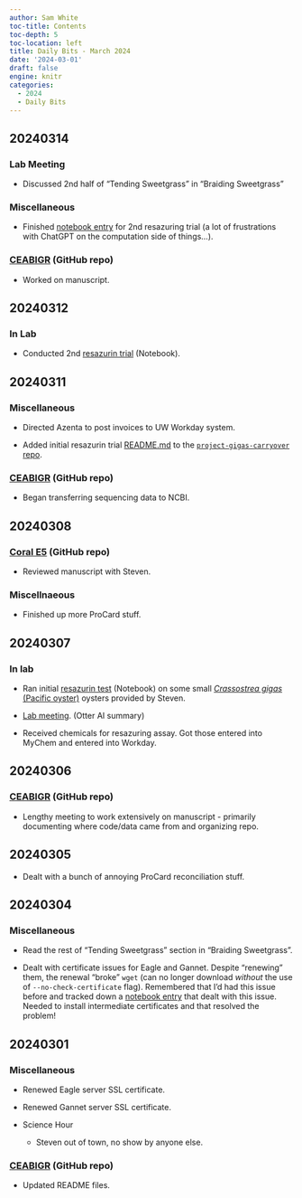 ```yaml
---
author: Sam White
toc-title: Contents
toc-depth: 5
toc-location: left
title: Daily Bits - March 2024
date: '2024-03-01'
draft: false
engine: knitr
categories: 
  - 2024
  - Daily Bits
---
```

## 20240314

### Lab Meeting

- Discussed 2nd half of "Tending Sweetgrass" in "Braiding Sweetgrass"

### Miscellaneous

- Finished [notebook entry](../2024-03-12-Resazurin---C.gigas-Second-Trial/index.qmd) for 2nd resazuring trial (a lot of frustrations with ChatGPT on the computation side of things...).

### [CEABIGR](https://github.com/sr320/ceabigr) (GitHub repo)

- Worked on manuscript.


## 20240312

### In Lab

- Conducted 2nd [resazurin trial](../2024-03-12-Resazurin---C.gigas-Second-Trial/index.qmd) (Notebook).

## 20240311

### Miscellaneous

- Directed Azenta to post invoices to UW Workday system.

- Added initial resazurin trial [README.md](https://github.com/RobertsLab/project-gigas-carryover/blob/main/lifestage_carryover/data/resazurin_trial_01/REAMDE.md) to the [`project-gigas-carryover` repo](https://github.com/RobertsLab/project-gigas-carryover).

### [CEABIGR](https://github.com/sr320/ceabigr) (GitHub repo)

- Began transferring sequencing data to NCBI.

## 20240308

### [Coral E5](https://github.com/urol-e5/deep-dive) (GitHub repo)

- Reviewed manuscript with Steven.

### Miscellnaeous

- Finished up more ProCard stuff.

## 20240307

### In lab

- Ran initial [resazurin test](../2024-03-08-Resazurin---Preliminary-Respiration-Test-Using-C.gigas/index.qmd) (Notebook) on some small [_Crassostrea gigas_ (Pacific oyster)](http://en.wikipedia.org/wiki/Pacific_oyster) oysters provided by Steven.

- [Lab meeting](https://otter.ai/u/POqgTdepVCnVErcUQoH_vcS82AE?utm_source=copy_url). (Otter AI summary)

- Received chemicals for resazuring assay. Got those entered into MyChem and entered into Workday.

## 20240306

### [CEABIGR](https://github.com/sr320/ceabigr) (GitHub repo)

- Lengthy meeting to work extensively on manuscript - primarily documenting where code/data came from and organizing repo.

## 20240305

- Dealt with a bunch of annoying ProCard reconciliation stuff.

## 20240304

### Miscellaneous

- Read the rest of "Tending Sweetgrass" section in "Braiding Sweetgrass".

- Dealt with certificate issues for Eagle and Gannet. Despite "renewing" them, the renewal "broke" `wget` (can no longer download _without_ the use of `--no-check-certificate` flag). Remembered that I'd had this issue before and tracked down a [notebook entry](../../2022/2022-04-02-Server-Maintenance---Fix-Server-Certificate-Authentication-Issues/index.qmd) that dealt with this issue. Needed to install intermediate certificates and that resolved the problem!

## 20240301

### Miscellaneous

- Renewed Eagle server SSL certificate.

- Renewed Gannet server SSL certificate.

- Science Hour

  - Steven out of town, no show by anyone else.

### [CEABIGR](https://github.com/sr320/ceabigr) (GitHub repo)

- Updated README files.